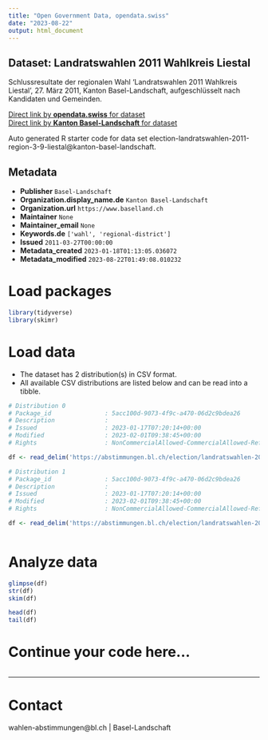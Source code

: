 ```yaml
---
title: "Open Government Data, opendata.swiss"
date: "2023-08-22"
output: html_document
---
```


## Dataset: Landratswahlen 2011 Wahlkreis Liestal

Schlussresultate der regionalen Wahl 'Landratswahlen 2011 Wahlkreis Liestal', 27. März 2011, Kanton Basel-Landschaft, aufgeschlüsselt nach Kandidaten und Gemeinden.

[Direct link by **opendata.swiss** for dataset](https://opendata.swiss/de/dataset/landratswahlen-2011-wahlkreis-liestal)<br>
[Direct link by **Kanton Basel-Landschaft** for dataset](https://abstimmungen.bl.ch/election/landratswahlen-2011-region-3-9-liestal/data)

Auto generated R starter code for data set election-landratswahlen-2011-region-3-9-liestal@kanton-basel-landschaft.

## Metadata

- **Publisher** `Basel-Landschaft`
- **Organization.display_name.de** `Kanton Basel-Landschaft`
- **Organization.url** `https://www.baselland.ch`
- **Maintainer** `None`
- **Maintainer_email** `None`
- **Keywords.de** `['wahl', 'regional-district']`
- **Issued** `2011-03-27T00:00:00`
- **Metadata_created** `2023-01-18T01:13:05.036072`
- **Metadata_modified** `2023-08-22T01:49:08.010232`


# Load packages

```r

library(tidyverse)
library(skimr)

```

# Load data

-   The dataset has 2 distribution(s) in CSV format.
-   All available CSV distributions are listed below and can be read into a tibble.

```r

# Distribution 0
# Package_id               : 5acc100d-9073-4f9c-a470-06d2c9bdea26
# Description              : 
# Issued                   : 2023-01-17T07:20:14+00:00
# Modified                 : 2023-02-01T09:38:45+00:00
# Rights                   : NonCommercialAllowed-CommercialAllowed-ReferenceRequired

df <- read_delim('https://abstimmungen.bl.ch/election/landratswahlen-2011-region-3-9-liestal/data-parties-csv')

# Distribution 1
# Package_id               : 5acc100d-9073-4f9c-a470-06d2c9bdea26
# Description              : 
# Issued                   : 2023-01-17T07:20:14+00:00
# Modified                 : 2023-02-01T09:38:45+00:00
# Rights                   : NonCommercialAllowed-CommercialAllowed-ReferenceRequired

df <- read_delim('https://abstimmungen.bl.ch/election/landratswahlen-2011-region-3-9-liestal/data-csv')



```

# Analyze data

```r

glimpse(df)
str(df)
skim(df)

head(df)
tail(df)

```

# Continue your code here...

```r

```

------------------------------------------------------------------------

# Contact

wahlen-abstimmungen@bl.ch | Basel-Landschaft
